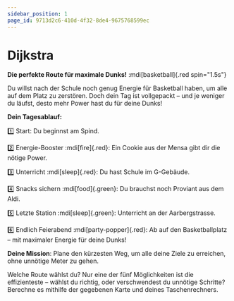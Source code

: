 ```yaml
---
sidebar_position: 1
page_id: 9713d2c6-410d-4f32-8de4-9675768599ec
---
```


# Dijkstra

**Die perfekte Route für maximale Dunks!** :mdi[basketball]{.red spin="1.5s"}

Du willst nach der Schule noch genug Energie für Basketball haben, um alle auf dem Platz zu zerstören. Doch dein Tag ist vollgepackt – und je weniger du läufst, desto mehr Power hast du für deine Dunks!

**Dein Tagesablauf:**

1️⃣ Start: Du beginnst am Spind.

2️⃣ Energie-Booster :mdi[fire]{.red}: Ein Cookie aus der Mensa gibt dir die nötige Power.

3️⃣ Unterricht :mdi[sleep]{.red}: Du hast Schule im G-Gebäude.

4️⃣ Snacks sichern :mdi[food]{.green}: Du brauchst noch Proviant aus dem Aldi.

5️⃣ Letzte Station :mdi[sleep]{.green}: Unterricht an der Aarbergstrasse.

6️⃣ Endlich Feierabend :mdi[party-popper]{.red}: Ab auf den Basketballplatz – mit maximaler Energie für deine Dunks!

**Deine Mission**: Plane den kürzesten Weg, um alle deine Ziele zu erreichen, ohne unnötige Meter zu gehen.

Welche Route wählst du? Nur eine der fünf Möglichkeiten ist die effizienteste – wählst du richtig, oder verschwendest du unnötige Schritte? Berechne es mithilfe der gegebenen Karte und deines Taschenrechners.
